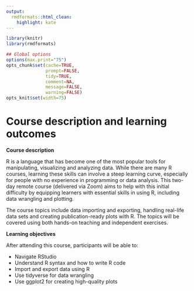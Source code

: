 ```yaml
---
output:
  rmdformats::html_clean:
    highlight: kate
---
```



```r
library(knitr)
library(rmdformats)

## Global options
options(max.print="75")
opts_chunk$set(cache=TRUE,
               prompt=FALSE,
               tidy=TRUE,
               comment=NA,
               message=FALSE,
               warning=FALSE)
opts_knit$set(width=75)
```

# Course description and learning outcomes

**Course description**

R is a language that has become one of the most popular tools for manipulating, visualizing and analyzing data. While there are many R courses, learning these skills can involve a steep learning curve, especially for people with no experience in programming or data analysis. This two-day remote course (delivered via Zoom) aims to help with this initial difficulty by equipping learners with essential skills in using R, including data wrangling and plotting.

The course topics include data importing and exporting, handling real-life data sets and creating publication-ready plots with R. The topics will be covered using both hands-on teaching and independent exercises.

**Learning objectives**

After attending this course, participants will be able to:

- Navigate RStudio
- Understand R syntax and how to write R code
- Import and export data using R
- Use tidyverse for data wrangling
- Use ggplot2 for creating high-quality plots

